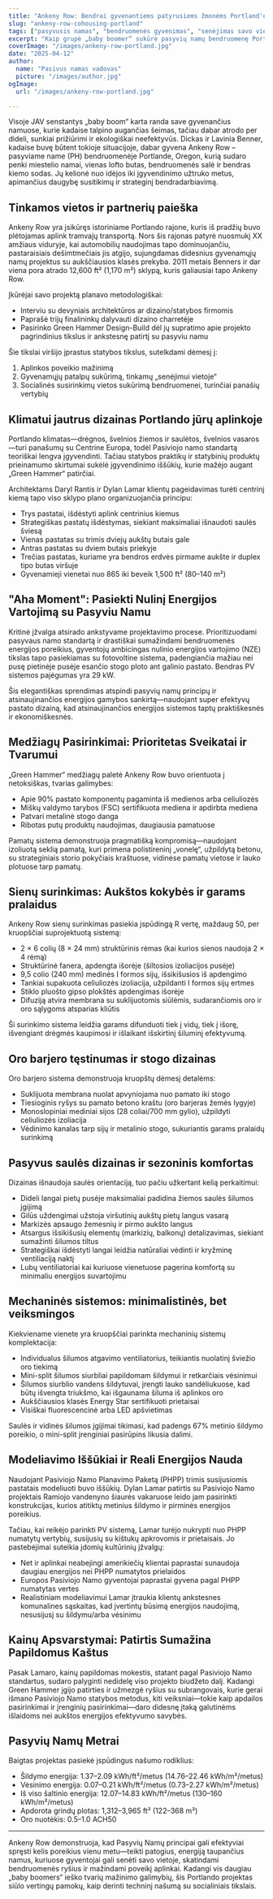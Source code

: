 ```yaml
---
title: "Ankeny Row: Bendrai gyvenantiems patyrusiems žmonėms Portland'e"
slug: "ankeny-row-cohousing-portland"
tags: ["pasyvusis namas", "bendruomenės gyvenimas", "senėjimas savo vietoje", "tvarus dizainas", "nulinės energijos"]
excerpt: "Kaip grupė „baby boomer“ sukūrė pasyvių namų bendruomenę Portlande, Oregon, kuri sprendžia tiek aplinkos tvarumo, tiek socialinius senėjimo vietoje poreikius."
coverImage: "/images/ankeny-row-portland.jpg"
date: "2025-04-12"
author:
  name: "Pasivus namas vadovas"
  picture: "/images/author.jpg"
ogImage:
  url: "/images/ankeny-row-portland.jpg"

---
```

Visoje JAV senstantys „baby boom“ karta randa save gyvenančius namuose, kurie kadaise talpino augančias šeimas, tačiau dabar atrodo per dideli, sunkiai prižiūrimi ir ekologiškai neefektyvūs. Dickas ir Lavinia Benner, kadaise buvę būtent tokioje situacijoje, dabar gyvena Ankeny Row – pasyviame name (PH) bendruomenėje Portlande, Oregon, kurią sudaro penki miestelio namai, vienas lofto butas, bendruomenės salė ir bendras kiemo sodas. Jų kelionė nuo idėjos iki įgyvendinimo užtruko metus, apimančius daugybę susitikimų ir strateginį bendradarbiavimą.

## Tinkamos vietos ir partnerių paieška

Ankeny Row yra įsikūręs istoriniame Portlando rajone, kuris iš pradžių buvo plėtojamas aplink tramvajų transportą. Nors šis rajonas patyrė nuosmukį XX amžiaus viduryje, kai automobilių naudojimas tapo dominuojančiu, pastaraisiais dešimtmečiais jis atgijo, sujungdamas didesnius gyvenamųjų namų projektus su aukščiausios klasės prekyba. 2011 metais Benners ir dar viena pora atrado 12,600 ft² (1,170 m²) sklypą, kuris galiausiai tapo Ankeny Row.

Įkūrėjai savo projektą planavo metodologiškai:

- Interviu su devyniais architektūros ar dizaino/statybos firmomis
- Paprašė trijų finalininkų dalyvauti dizaino charretėje
- Pasirinko Green Hammer Design-Build dėl jų supratimo apie projekto pagrindinius tikslus ir ankstesnę patirtį su pasyviu namu

Šie tikslai viršijo įprastus statybos tikslus, sutelkdami dėmesį į:

1. Aplinkos poveikio mažinimą
2. Gyvenamųjų patalpų sukūrimą, tinkamų „senėjimui vietoje“
3. Socialinės susirinkimų vietos sukūrimą bendruomenei, turinčiai panašių vertybių
## Klimatui jautrus dizainas Portlando jūrų aplinkoje

Portlando klimatas—drėgnos, švelnios žiemos ir saulėtos, švelnios vasaros—turi panašumų su Centrine Europa, todėl Pasiviojo namo standartą teoriškai lengva įgyvendinti. Tačiau statybos praktikų ir statybinių produktų prieinamumo skirtumai sukėlė įgyvendinimo iššūkių, kurie mažėjo augant „Green Hammer“ patirčiai.

Architektams Daryl Rantis ir Dylan Lamar klientų pageidavimas turėti centrinį kiemą tapo viso sklypo plano organizuojančia principu:

- Trys pastatai, išdėstyti aplink centrinius kiemus
- Strategiškas pastatų išdėstymas, siekiant maksimaliai išnaudoti saulės šviesą
- Vienas pastatas su trimis dviejų aukštų butais gale
- Antras pastatas su dviem butais priekyje
- Trečias pastatas, kuriame yra bendros erdvės pirmame aukšte ir duplex tipo butas viršuje
- Gyvenamieji vienetai nuo 865 iki beveik 1,500 ft² (80–140 m²)
## "Aha Moment": Pasiekti Nulinį Energijos Vartojimą su Pasyviu Namu

Kritinė įžvalga atsirado ankstyvame projektavimo procese. Prioritizuodami pasyvaus namo standartą ir drastiškai sumažindami bendruomenės energijos poreikius, gyventojų ambicingas nulinio energijos vartojimo (NZE) tikslas tapo pasiekiamas su fotovoltine sistema, padengiančia mažiau nei pusę pietinėje pusėje esančio stogo ploto ant galinio pastato. Bendras PV sistemos pajėgumas yra 29 kW.

Šis elegantiškas sprendimas atspindi pasyvių namų principų ir atsinaujinančios energijos gamybos sankirtą—naudojant super efektyvų pastato dizainą, kad atsinaujinančios energijos sistemos taptų praktiškesnės ir ekonomiškesnės.

## Medžiagų Pasirinkimai: Prioritetas Sveikatai ir Tvarumui

„Green Hammer“ medžiagų paletė Ankeny Row buvo orientuota į netoksiškas, tvarias galimybes:

- Apie 90% pastato komponentų pagaminta iš medienos arba celiuliozės
- Miškų valdymo tarybos (FSC) sertifikuota mediena ir apdirbta mediena
- Patvari metalinė stogo danga
- Ribotas putų produktų naudojimas, daugiausia pamatuose

Pamatų sistema demonstruoja pragmatišką kompromisą—naudojant izoliuotą seklią pamatą, kuri primena polistireninį „vonelę“, užpildytą betonu, su strateginiais storio pokyčiais kraštuose, vidinėse pamatų vietose ir lauko plotuose tarp pamatų.
## Sienų surinkimas: Aukštos kokybės ir garams pralaidus

Ankeny Row sienų surinkimas pasiekia įspūdingą R vertę, maždaug 50, per kruopščiai suprojektuotą sistemą:

- 2 × 6 colių (8 × 24 mm) struktūrinis rėmas (kai kurios sienos naudoja 2 × 4 rėmą)
- Struktūrinė fanera, apdengta išorėje (šiltosios izoliacijos pusėje)
- 9,5 colio (240 mm) medinės I formos sijų, išsikišusios iš apdengimo
- Tankiai supakuota celiuliozės izoliacija, užpildanti I formos sijų ertmes
- Stiklo pluošto gipso plokštės apdengimas išorėje
- Difuziją atvira membrana su suklijuotomis siūlėmis, sudarančiomis oro ir oro sąlygoms atsparias kliūtis

Ši surinkimo sistema leidžia garams difunduoti tiek į vidų, tiek į išorę, išvengiant drėgmės kaupimosi ir išlaikant išskirtinį šiluminį efektyvumą.

## Oro barjero tęstinumas ir stogo dizainas

Oro barjero sistema demonstruoja kruopštų dėmesį detalėms:

- Suklijuota membrana nuolat apvyniojama nuo pamato iki stogo
- Tiesioginis ryšys su pamato betono kraštu (oro barjeras žemės lygyje)
- Monoslopiniai mediniai sijos (28 coliai/700 mm gylio), užpildyti celiuliozės izoliacija
- Vėdinimo kanalas tarp sijų ir metalinio stogo, sukuriantis garams pralaidų surinkimą
## Pasyvus saulės dizainas ir sezoninis komfortas

Dizainas išnaudoja saulės orientaciją, tuo pačiu užkertant kelią perkaitimui:

- Dideli langai pietų pusėje maksimaliai padidina žiemos saulės šilumos įgijimą
- Gilūs uždengimai užstoja viršutinių aukštų pietų langus vasarą
- Markizės apsaugo žemesnių ir pirmo aukšto langus
- Atsargus išsikišusių elementų (markizių, balkonų) detalizavimas, siekiant sumažinti šilumos tiltus
- Strategiškai išdėstyti langai leidžia natūraliai vėdinti ir kryžminę ventiliaciją naktį
- Lubų ventiliatoriai kai kuriuose vienetuose pagerina komfortą su minimaliu energijos suvartojimu

## Mechaninės sistemos: minimalistinės, bet veiksmingos

Kiekviename vienete yra kruopščiai parinkta mechaninių sistemų komplektacija:

- Individualus šilumos atgavimo ventiliatorius, teikiantis nuolatinį šviežio oro tiekimą
- Mini-split šilumos siurbliai papildomam šildymui ir retkarčiais vėsinimui
- Šilumos siurblio vandens šildytuvai, įrengti lauko sandėliukuose, kad būtų išvengta triukšmo, kai išgaunama šiluma iš aplinkos oro
- Aukščiausios klasės Energy Star sertifikuoti prietaisai
- Visiškai fluorescencinė arba LED apšvietimas

Saulės ir vidinės šilumos įgijimai tikimasi, kad padengs 67% metinio šildymo poreikio, o mini-split įrenginiai pasirūpins likusia dalimi.
## Modeliavimo Iššūkiai ir Reali Energijos Nauda

Naudojant Pasiviojo Namo Planavimo Paketą (PHPP) trimis susijusiomis pastatais modeliuoti buvo iššūkių. Dylan Lamar patirtis su Pasiviojo Namo projektais Ramiojo vandenyno šiaurės vakaruose leido jam pasirinkti konstrukcijas, kurios atitiktų metinius šildymo ir pirminės energijos poreikius.

Tačiau, kai reikėjo parinkti PV sistemą, Lamar turėjo nukrypti nuo PHPP numatytų vertybių, susijusių su kištukų apkrovomis ir prietaisais. Jo pastebėjimai suteikia įdomių kultūrinių įžvalgų:

- Net ir aplinkai neabejingi amerikiečių klientai paprastai sunaudoja daugiau energijos nei PHPP numatytos prielaidos
- Europos Pasiviojo Namo gyventojai paprastai gyvena pagal PHPP numatytas vertes
- Realistiniam modeliavimui Lamar įtraukia klientų ankstesnes komunalines sąskaitas, kad įvertintų būsimą energijos naudojimą, nesusijusį su šildymu/arba vėsinimu

## Kainų Apsvarstymai: Patirtis Sumažina Papildomus Kaštus

Pasak Lamaro, kainų papildomas mokestis, statant pagal Pasiviojo Namo standartus, sudaro palyginti nedidelę viso projekto biudžeto dalį. Kadangi Green Hammer įgijo patirties ir užmezgė ryšius su subrangovais, kurie gerai išmano Pasiviojo Namo statybos metodus, kiti veiksniai—tokie kaip apdailos pasirinkimai ir įrenginių pasirinkimai—daro didesnę įtaką galutinėms išlaidoms nei aukštos energijos efektyvumo savybės.
## Pasyvių Namų Metrai

Baigtas projektas pasiekė įspūdingus našumo rodiklius:

- Šildymo energija: 1.37–2.09 kWh/ft²/metus (14.76–22.46 kWh/m²/metus)
- Vėsinimo energija: 0.07–0.21 kWh/ft²/metus (0.73–2.27 kWh/m²/metus)
- Iš viso šaltinio energija: 12.07–14.83 kWh/ft²/metus (130–160 kWh/m²/metus)
- Apdorota grindų plotas: 1,312–3,965 ft² (122–368 m²)
- Oro nuotėkis: 0.5–1.0 ACH50

---

Ankeny Row demonstruoja, kad Pasyvių Namų principai gali efektyviai spręsti kelis poreikius vienu metu—teikti patogius, energiją taupančius namus, kuriuose gyventojai gali senėti savo vietoje, skatindami bendruomenės ryšius ir mažindami poveikį aplinkai. Kadangi vis daugiau „baby boomers“ ieško tvarių mažinimo galimybių, šis Portlando projektas siūlo vertingų pamokų, kaip derinti techninį našumą su socialiniais tikslais.
